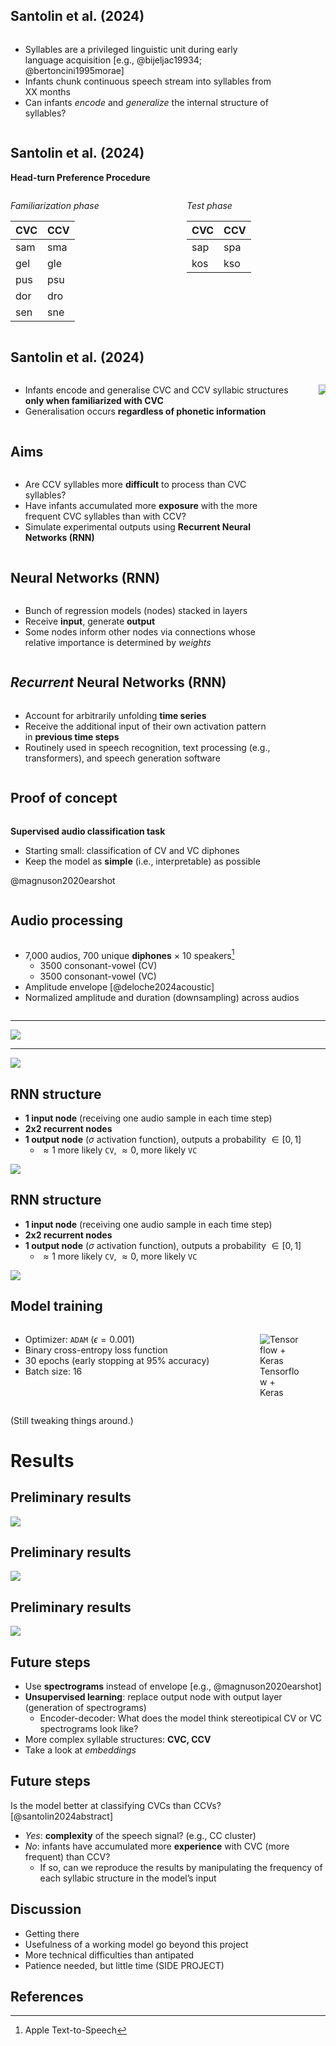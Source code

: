 ## Santolin et al. (2024)

::: columns
:::: {.column width="70%"}

- Syllables are a privileged linguistic unit during early language acquisition [e.g., @bijeljac19934; @bertoncini1995morae]
- Infants chunk continuous speech stream into syllables from XX months
- Can infants *encode* and *generalize* the internal structure of syllables?

::::
:::: {.column}
::::
:::

## Santolin et al. (2024)

**Head-turn Preference Procedure**

::: {.columns}
:::: {.column}
*Familiarization phase*

|CVC|CCV|
|---|---|
|sam|sma|
|gel|gle|
|pus|psu|
|dor|dro|
|sen|sne|

::::
:::: {.column}

*Test phase*

|CVC|CCV|
|---|---|
|sap|spa|
|kos|kso|

::::
:::

## Santolin et al. (2024)

::: columns
:::: {.column}
* Infants encode and generalise CVC and CCV syllabic structures **only when familiarized with CVC**
* Generalisation occurs **regardless of phonetic information**
::::
:::: {.column}
![](img/santolin2024.jpg)
::::
:::

## Aims

::: columns
:::: {.column width="70%"}

* Are CCV syllables more **difficult** to process than CVC syllables?
* Have infants accumulated more **exposure** with the more frequent CVC syllables than with CCV?
* Simulate experimental outputs using **Recurrent Neural Networks (RNN)**

::::
:::: {.column}
::::
:::

## Neural Networks (RNN)

::: columns
:::: {.column width="70%"}

- Bunch of regression models (nodes) stacked in layers
- Receive **input**, generate **output**
- Some nodes inform other nodes via connections whose relative importance is determined by *weights*

::::
:::: {.column}
::::
:::

## *Recurrent* Neural Networks (RNN)

::: columns
:::: {.column width="70%"}

- Account for arbitrarily unfolding **time series**
- Receive the additional input of their own activation pattern in **previous time steps**
- Routinely used in speech recognition, text processing (e.g., transformers), and speech generation software

::::
:::: {.column}
::::
:::

## Proof of concept

::: columns
:::: {.column width="70%"}

**Supervised audio classification task**

* Starting small: classification of CV and VC diphones
* Keep the model as **simple** (i.e., interpretable) as possible

@magnuson2020earshot

::::
:::: {.column}
::::
:::

## Audio processing

::: columns
:::: {.column width="90%"}

* 7,000 audios, 700 unique **diphones** $\times$ 10 speakers^[Apple Text-to-Speech]
    - 3500 consonant-vowel (CV)
    - 3500 consonant-vowel (VC)
- Amplitude envelope [@deloche2024acoustic]
- Normalized amplitude and duration (downsampling) across audios 

::::
:::: {.column}
::::
:::

---

![](img/envelopes.png)

--- 

![](img/training-dataset.png)

## RNN structure


- **1 input node** (receiving one audio sample in each time step)
- **2x2 recurrent nodes**
- **1 output node** ($\sigma$ activation function), outputs a probability $\in [0, 1]$
    - $\approx 1$ more likely `CV`, $\approx 0$, more likely `VC`

![](img/struct.png)

## RNN structure

- **1 input node** (receiving one audio sample in each time step)
- **2x2 recurrent nodes**
- **1 output node** ($\sigma$ activation function), outputs a probability $\in [0, 1]$
    - $\approx 1$ more likely `CV`, $\approx 0$, more likely `VC`

![](img/struct-2.png)


## Model training

::: columns
:::: {.column width="70%"}

- Optimizer: `ADAM` ($\epsilon = 0.001$)
- Binary cross-entropy loss function
- 30 epochs (early stopping at 95% accuracy)
- Batch size: 16

::::
:::: {.column width="30%"}
![Tensorflow + Keras](img/tf.jpg)
::::
:::

(Still tweaking things around.)


# Results

## Preliminary results

![](img/metrics.png)

## Preliminary results

![](img/test-accuracy.png)

## Preliminary results

![](img/roc.png)

## Future steps

* Use **spectrograms** instead of envelope [e.g., @magnuson2020earshot]
* **Unsupervised learning**: replace output node with output layer (generation of spectrograms)
    - Encoder-decoder: What does the model think stereotipical CV or VC spectrograms look like?
* More complex syllable structures: **CVC, CCV**
* Take a look at *embeddings*

## Future steps

Is the model better at classifying CVCs than CCVs? [@santolin2024abstract]

- *Yes*: **complexity** of the speech signal? (e.g., CC cluster)
- *No*:  infants have accumulated more **experience** with CVC (more frequent) than CCV?
    - If so, can we reproduce the results by manipulating the frequency of each syllabic structure in the model's input


## Discussion

* Getting there
* Usefulness of a working model go beyond this project 
* More technical difficulties than antipated
* Patience needed, but little time (SIDE PROJECT)



## References
